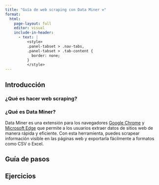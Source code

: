 ```yaml
---
title: "Guía de web scraping con Data Miner ⚒️"
format: 
  html:
    page-layout: full
    editor: visual
    include-in-header:
      - text: |
          <style>
          .panel-tabset > .nav-tabs,
          .panel-tabset > .tab-content {
            border: none;
          }
          </style>
---
```


::: {.panel-tabset .nav-pills}

## Introducción

### ¿Qué es hacer web scraping?

### ¿Qué es Data Miner?

Data Miner es una extensión para los navegadores [Google Chrome](https://www.google.com/intl/es-419/chrome/dr/download/) y [Microsoft Edge](https://www.microsoft.com/es-es/edge/download?) que permite a los usuarios extraer datos de sitios web de manera rápida y eficiente. Con esta herramienta, puedes scrapear información visible en las páginas web y exportarla fácilmente a formatos como CSV o Excel.

## Guía de pasos


## Ejercicios

:::